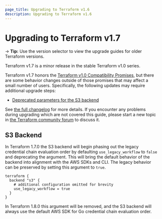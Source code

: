 ```yaml
---
page_title: Upgrading to Terraform v1.6
description: Upgrading to Terraform v1.6
---
```


# Upgrading to Terraform v1.7

-> **Tip:** Use the version selector to view the upgrade guides for older Terraform versions.

Terraform v1.7 is a minor release in the stable Terraform v1.0 series.

Terraform v1.7 honors the
[Terraform v1.0 Compatibility Promises](https://developer.hashicorp.com/terraform/language/v1-compatibility-promises),
but there are some behavior changes outside of those promises that may affect a
small number of users. Specifically, the following updates may require
additional upgrade steps:
* [Deprecated parameters for the  S3 backend](#s3-backend)

See [the full changelog](https://github.com/hashicorp/terraform/blob/v1.6/CHANGELOG.md)
for more details. If you encounter any problems during upgrading which are not
covered this guide, please start a new topic in
[the Terraform community forum](https://discuss.hashicorp.com/c/terraform-core)
to discuss it.

## S3 Backend

In Terraform 1.7.0 the S3 backend will begin phasing out the legacy credential chain evaluation order by defaulting `use_legacy_workflow` to `false` and deprecating the argument.
This will bring the default behavior of the backend into alignment with the AWS SDKs and CLI.
The legacy behavior can be preserved by setting this argument to `true`.

```hcl
terraform {
  backend "s3" {
    # additional configuration omitted for brevity
    use_legacy_workflow = true
  }
}
```

In Terraform 1.8.0 this argument will be removed, and the S3 backend will always use the default AWS SDK for Go credential chain evaluation order.
